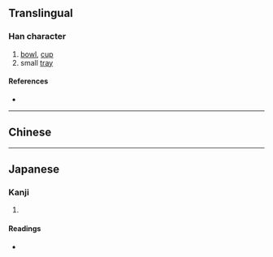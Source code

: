 {{character info/new}}
{{also|甌}}
==Translingual==

===Han character===
{{Han char|rn=98|rad=瓦|as=04|sn=9|four=|canj=SKMVN|ids=⿰区瓦}}

# [[bowl]], [[cup]]
# small [[tray]]

====References====
* {{Han ref|kx=0748.201|dkj=21464|dj=1157.070|hdz=21422.100|uh=74EF|ud=29935}}

----

==Chinese==
{{zh-see|甌}}

----

==Japanese==

===Kanji===
{{ja-kanji|grade=|rs=瓦04}}

# {{defn|lang=ja|sort=瓦04}}

====Readings====
* {{ja-readings|on=[[おう]] (ō)|kun=[[かめ]] (kame), [[ほとぎ]] (hotogi)}}